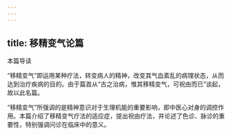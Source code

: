 ```yaml
---
---
---
```

title: 移精变气论篇
---




本篇导读

“移精变气”即运用某种疗法，转变病人的精神，改变其气血紊乱的病理状态，从而达到治疗疾病的目的。由于篇首从“古之治病，惟其移精变气，可祝由而已”谈起，故以此名篇。

“移精变气”所强调的是精神意识对于生理机能的重要影响，即中医心对身的调控作用。本篇介绍了移精变气疗法的适应症，提出祝由疗法，并论述了色诊、脉诊的重要性，特别强调问诊在临床中的意义。
